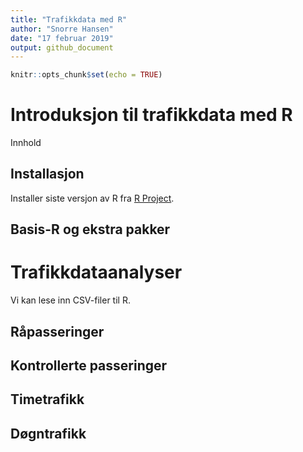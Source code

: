 ```yaml
---
title: "Trafikkdata med R"
author: "Snorre Hansen"
date: "17 februar 2019"
output: github_document
---
```




```r
knitr::opts_chunk$set(echo = TRUE)
```

# Introduksjon til trafikkdata med R

Innhold

## Installasjon
Installer siste versjon av R fra [R Project](https://www.r-project.org/).

## Basis-R og ekstra pakker

# Trafikkdataanalyser
Vi kan lese inn CSV-filer til R.

## Råpasseringer

## Kontrollerte passeringer

## Timetrafikk

## Døgntrafikk

